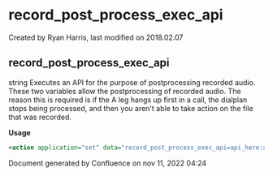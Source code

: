 
# record_post_process_exec_api 

 Created by  Ryan Harris, last modified on 2018.02.07

## record_post_process_exec_api

string Executes an API for the purpose of postprocessing recorded audio. These two variables allow the postprocessing of recorded audio. The reason this is required is if the A leg hangs up first in a call, the dialplan stops being processed, and then you aren't able to take action on the file that was recorded.

**Usage**

```xml
<action application="set" data="record_post_process_exec_api=api_here:api_arg1 api_arg2 api_arg3" />
```

Document generated by Confluence on nov 11, 2022 04:24
